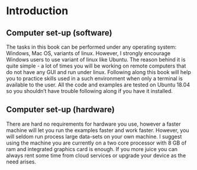 # Introduction {#intro}

<!-- ## What is data science? -->

<!-- This will will help you to get started with data science tasks such as to become an (efficient) data scientist: -->

<!-- - navigiating a linux environemnt -->
<!-- - connnecting to a database -->
<!-- - automating ETL with shell scripting -->
<!-- - utilizing remote servers for computing -->
<!-- - using version control -->

## Computer set-up (software)

The tasks in this book can be performed under any operating system: Windows, Mac OS, variants of linux.
However, I strongly encourage Windows users to use variant of linux like Ubuntu. The reason behind it
is quite simple - a lot of times you will be working on remote computers that do not have any GUI and run under
linux. Following along this book will help you to practice skills used in a such environment when only a terminal
is available to the user. All the code and examples are tested on Ubuntu 18.04 so you shouldn't have trouble 
following along if you have it installed.

## Computer set-up (hardware)

There are hard no requirements for hardware you use, however a faster machine will let you run the 
examples faster and work faster. However, you will seldom run process large data-sets on your own 
machine. I suggest using the machine you are currently on a two core processor with 8 GB of ram and 
integrated graphics card is enough. If you more juice you can always rent some time from
cloud services or upgrade your device as the need arises.